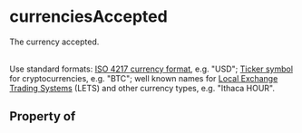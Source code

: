# currenciesAccepted

The currency accepted.<br/><br/>

Use standard formats: <a href="http://en.wikipedia.org/wiki/ISO_4217">ISO 4217 currency format</a>, e.g. "USD"; <a href="https://en.wikipedia.org/wiki/List_of_cryptocurrencies">Ticker symbol</a> for cryptocurrencies, e.g. "BTC"; well known names for <a href="https://en.wikipedia.org/wiki/Local_exchange_trading_system">Local Exchange Trading Systems</a> (LETS) and other currency types, e.g. "Ithaca HOUR".

## Property of



